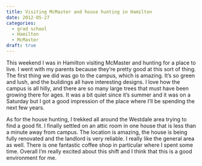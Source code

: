 ```yaml
---
title: Visiting McMaster and house hunting in Hamilton
date: 2012-05-27
categories:
  - grad school
  - Hamilton
  - McMaster
draft: true
---
```


This weekend I was in Hamilton visiting McMaster and hunting for a place to live.
I went with my parents because they're pretty good at this sort of thing.
The first thing we did was go to the campus, which is amazing.
It's so green and lush, and the buildings all have interesting designs.
I love how the campus is all hilly, and there are so many large trees that must have been growing there for ages.
It was a bit quiet since it's summer and it was on a Saturday but I got a good impression of the place where I'll be spending the next few years.

As for the house hunting, I trekked all around the Westdale area trying to find a good fit.
I finally settled on an attic room in one house that is less than a minute away from campus.
The location is amazing, the house is being fully renovated and the landlord is very reliable.
I really like the general area as well.
There is one fantastic coffee shop in particular where I spent some time.
Overall I'm really excited about this shift and I think that this is a good environment for me.
